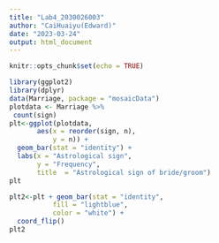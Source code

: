 ```yaml
---
title: "Lab4_2030026003"
author: "CaiHuaiyu(Edward)"
date: "2023-03-24"
output: html_document
---
```


```r
knitr::opts_chunk$set(echo = TRUE)
```

```r
library(ggplot2)
library(dplyr)
data(Marriage, package = "mosaicData")
plotdata <- Marriage %>%
 count(sign)
plt<-ggplot(plotdata, 
       aes(x = reorder(sign, n), 
           y = n)) + 
  geom_bar(stat = "identity") +
  labs(x = "Astrological sign", 
       y = "Frequency", 
       title  = "Astrological sign of bride/groom")
plt

plt2<-plt + geom_bar(stat = "identity",
           fill = "lightblue",
           color = "white") +
  coord_flip()
plt2
```
